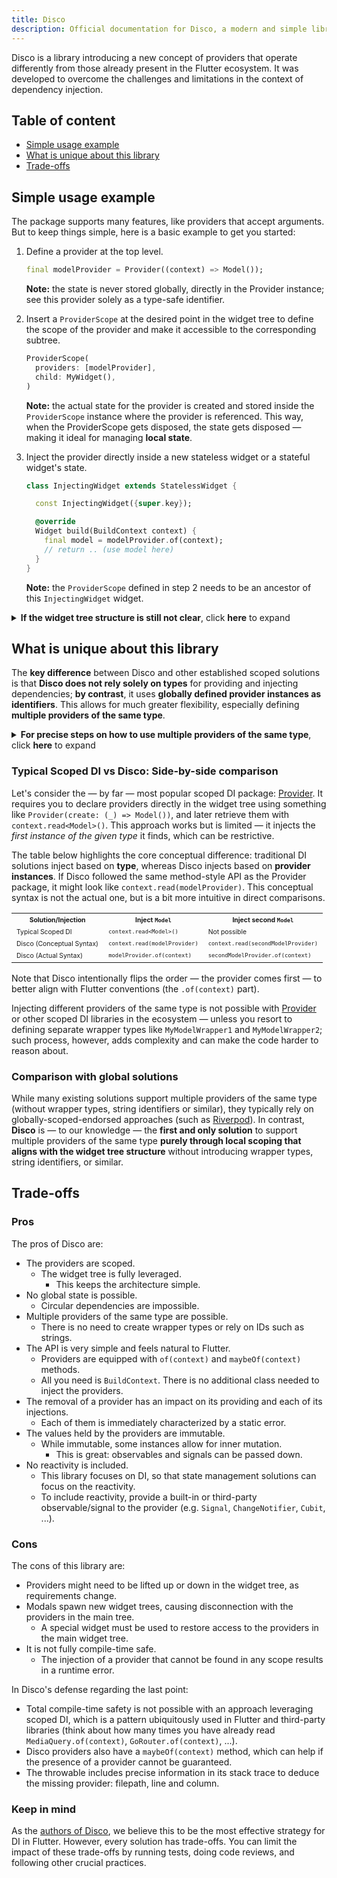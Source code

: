 ```yaml
---
title: Disco
description: Official documentation for Disco, a modern and simple library for scoped dependency injection in Flutter.
---
```


Disco is a library introducing a new concept of providers that operate differently from those already present in the Flutter ecosystem. It was developed to overcome the challenges and limitations in the context of dependency injection.


## Table of content

- [Simple usage example](#simple-usage-example)
- [What is unique about this library](#what-is-unique-about-this-library)
- [Trade-offs](#trade-offs)

## Simple usage example

The package supports many features, like providers that accept arguments. But to keep things simple, here is a basic example to get you started:

1. Define a provider at the top level.

    ```dart {1}
    final modelProvider = Provider((context) => Model());
    ```

    **Note:** the state is never stored globally, directly in the Provider instance; see this provider solely as a type-safe identifier.

2. Insert a `ProviderScope` at the desired point in the widget tree to define the scope of the provider and make it accessible to the corresponding subtree.

    ```dart {1, 2, 3, 4}
    ProviderScope(
      providers: [modelProvider],
      child: MyWidget(),
    )
    ```

    **Note:** the actual state for the provider is created and stored inside the `ProviderScope` instance where the provider is referenced.
    This way, when the ProviderScope gets disposed, the state gets disposed — making it ideal for managing **local state**.

3. Inject the provider directly inside a new stateless widget or a stateful widget's state.

    ```dart {7}
    class InjectingWidget extends StatelessWidget {

      const InjectingWidget({super.key});

      @override
      Widget build(BuildContext context) {
        final model = modelProvider.of(context);
        // return .. (use model here)
      }
    }
    ```

    **Note:** the `ProviderScope` defined in step 2 needs to be an ancestor of this `InjectingWidget` widget.

<details>
<summary><strong>If the widget tree structure is still not clear</strong>, click <strong>here</strong> to expand</summary>

### Expanded: Widget tree structure

To make things clear, here is the widget tree structure from the example above, shown in the most detailed form:

* `modelProvider` — a globally defined provider

* `main` — the entry point of every Dart application, also global

  * ... — setup widget(s)

    * `ProviderScope` — *`modelProvider` is provided here*

      * `MyWidget` — the child defined in the second code snippet if you notice carefully

        * ... — widget(s)

          * `InjectingWidget` — *`modelProvider` is injected here*

            * ... — widget(s)

</details>

## What is unique about this library

The **key difference** between Disco and other established scoped solutions is that **Disco does not rely solely on types** for providing and injecting dependencies; **by contrast**, it uses **globally defined provider instances as identifiers**. This allows for much greater flexibility, especially defining **multiple providers of the same type**.

<details>
<summary><strong>For precise steps on how to use multiple providers of the same type</strong>, click <strong>here</strong> to expand</summary>

### Expanded: Multiple providers of the same type

1. Define multiple providers of the same generic type at the top level.

    ```dart {1, 2}
    final modelProvider = Provider((context) => Model());
    final secondModelProvider = Provider((context) => Model());
    ```

2. Insert a `ProviderScope` at the desired point in the widget tree to define the scope of the providers and make them accessible to the corresponding subtree.

    ```dart {1, 2, 3, 4}
    ProviderScope(
      providers: [modelProvider, secondModelProvider],
      child: MyWidget(),
    )
    ```

3. Inject the provider directly inside a new stateless widget or a stateful widget's state.

    ```dart {7, 8}
    class InjectingWidget extends StatelessWidget {

      const InjectingWidget({super.key});

      @override
      Widget build(BuildContext context) {
        final model = modelProvider.of(context);
        final secondModel = secondModelProvider.of(context);
        // return .. (use model and secondModel here)
      }
    }
    ```

Of course, the providers don’t need to be defined in the same scope to be used together, and they don’t need to be injected in the same widget either. This setup is just meant to demonstrate what’s possible.

</details>

### Typical Scoped DI vs Disco: Side-by-side comparison

Let's consider the — by far — most popular scoped DI package: [Provider](https://pub.dev/packages/provider). It requires you to declare providers directly in the widget tree using something like `Provider(create: (_) => Model())`, and later retrieve them with `context.read<Model>()`. This approach works but is limited — it injects the *first instance of the given type* it finds, which can be restrictive.

The table below highlights the core conceptual difference: traditional DI solutions inject based on **type**, whereas Disco injects based on **provider instances**. If Disco followed the same method-style API as the Provider package, it might look like `context.read(modelProvider)`. This conceptual syntax is not the actual one, but is a bit more intuitive in direct comparisons.

<table>
  <tr>
    <th><span style="font-size: 0.65em;">Solution/Injection</span></th>
    <th><span style="font-size: 0.65em;">Inject <code>Model</code></span></th>
    <th><span style="font-size: 0.65em;">Inject second <code>Model</code></span></th>
  </tr>
  <tr>
    <td><span style="font-size: 0.65em;">Typical Scoped DI</span></td>
    <td><span style="font-size: 0.65em;"><code>context.read&lt;Model&gt;()</code></span></td>
    <td><span style="font-size: 0.65em;">Not possible</span></td>
  </tr>
  <tr>
    <td><span style="font-size: 0.65em;">Disco (Conceptual Syntax)</span></td>
    <td><span style="font-size: 0.65em;"><code>context.read(modelProvider)</code></span></td>
    <td><span style="font-size: 0.65em;"><code>context.read(secondModelProvider)</code></span></td>
  </tr>
  <tr>
    <td><span style="font-size: 0.65em;">Disco (Actual Syntax)</span></td>
    <td><span style="font-size: 0.65em;"><code>modelProvider.of(context)</code></span></td>
    <td><span style="font-size: 0.65em;"><code>secondModelProvider.of(context)</code></span></td>
  </tr>
</table>

Note that Disco intentionally flips the order — the provider comes first — to better align with Flutter conventions (the `.of(context)` part).

Injecting different providers of the same type is not possible with [Provider](https://pub.dev/packages/provider) or other scoped DI libraries in the ecosystem — unless you resort to defining separate wrapper types like `MyModelWrapper1` and `MyModelWrapper2`; such process, however, adds complexity and can make the code harder to reason about.

### Comparison with global solutions

While many existing solutions support multiple providers of the same type (without wrapper types, string identifiers or similar), they typically rely on globally-scoped-endorsed approaches (such as [Riverpod](https://pub.dev/packages/riverpod)). In contrast, **Disco** is — to our knowledge — the **first and only solution** to support multiple providers of the same type **purely through local scoping that aligns with the widget tree structure**  without introducing wrapper types, string identifiers, or similar.

## Trade-offs

### Pros

The pros of Disco are:

- The providers are scoped.
  - The widget tree is fully leveraged.
    - This keeps the architecture simple.
- No global state is possible.
  - Circular dependencies are impossible.
- Multiple providers of the same type are possible.
  - There is no need to create wrapper types or rely on IDs such as strings.
- The API is very simple and feels natural to Flutter.
  - Providers are equipped with `of(context)` and `maybeOf(context)` methods.
  - All you need is `BuildContext`. There is no additional class needed to inject the providers.
- The removal of a provider has an impact on its providing and each of its injections.
  - Each of them is immediately characterized by a static error.
- The values held by the providers are immutable.
  - While immutable, some instances allow for inner mutation.
    - This is great: observables and signals can be passed down.
- No reactivity is included.
  - This library focuses on DI, so that state management solutions can focus on the reactivity.
  - To include reactivity, provide a built-in or third-party observable/signal to the provider (e.g. `Signal`, `ChangeNotifier`, `Cubit`, ...).

### Cons

The cons of this library are:

- Providers might need to be lifted up or down in the widget tree, as requirements change.
- Modals spawn new widget trees, causing disconnection with the providers in the main tree.
  - A special widget must be used to restore access to the providers in the main widget tree.
- It is not fully compile-time safe.
  - The injection of a provider that cannot be found in any scope results in a runtime error.

In Disco's defense regarding the last point:

- Total compile-time safety is not possible with an approach leveraging scoped DI, which is a pattern ubiquitously used in Flutter and third-party libraries (think about how many times you have already read `MediaQuery.of(context)`, `GoRouter.of(context)`, ...).
- Disco providers also have a `maybeOf(context)` method, which can help if the presence of a provider cannot be guaranteed.
- The throwable includes precise information in its stack trace to deduce the missing provider: filepath, line and column.

### Keep in mind

As the <a href="/authors">authors of Disco</a>, we believe this to be the most effective strategy for DI in Flutter. However, every solution has trade-offs. You can limit the impact of these trade-offs by running tests, doing code reviews, and following other crucial practices.
